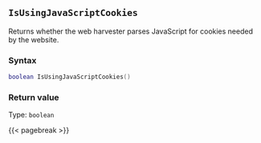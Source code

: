 ## `IsUsingJavaScriptCookies`

Returns whether the web harvester parses JavaScript\index{web harvester!managing cookies} for cookies needed by the website.

### Syntax {-}

``` .lua
boolean IsUsingJavaScriptCookies()
```

### Return value {-}

Type: `boolean`

{{< pagebreak >}}